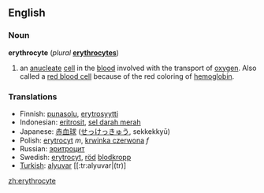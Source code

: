 ==English==

===Noun===
''' erythrocyte ''' (''plural'' '''[[erythrocytes]]''')

# {{cytology}} an [[anucleate]] [[cell]] in the [[blood]] involved with the transport of [[oxygen]].  Also called a [[red blood cell]] because of the red coloring of [[hemoglobin]].

===Translations===
*Finnish: [[punasolu]], [[erytrosyytti]]
*Indonesian: [[eritrosit]], [[sel darah merah]]
*Japanese: [[赤血球]] ([[せっけっきゅう]], sekkekkyū)
*Polish: [[erytrocyt]] ''m'', [[krwinka czerwona]] ''f''
*Russian: [[эритроцит]]
*Swedish: [[erytrocyt]], [[röd]] [[blodkropp]]
*[[Turkish]]: [[alyuvar]] [[:tr:alyuvar|(tr)]
[[zh:erythrocyte]]